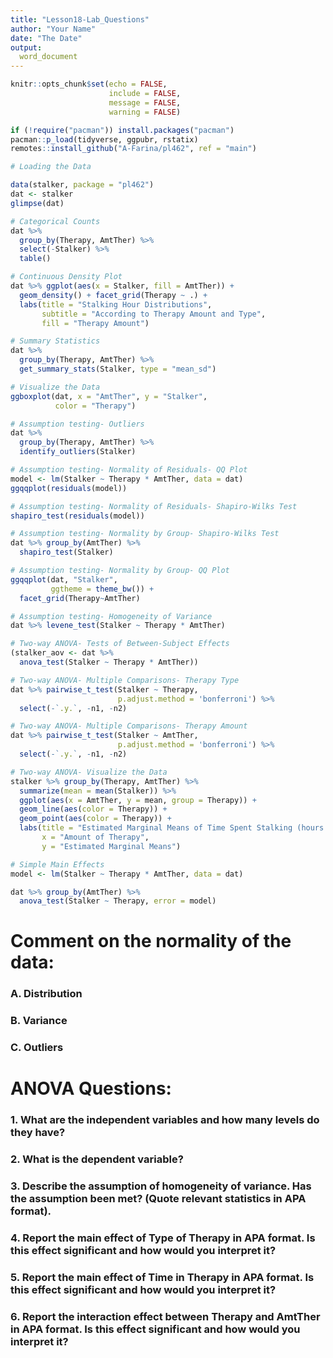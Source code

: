 ```yaml
---
title: "Lesson18-Lab_Questions"
author: "Your Name"
date: "The Date"
output: 
  word_document
---
```


```r
knitr::opts_chunk$set(echo = FALSE, 
                      include = FALSE, 
                      message = FALSE, 
                      warning = FALSE)

if (!require("pacman")) install.packages("pacman")
pacman::p_load(tidyverse, ggpubr, rstatix)
remotes::install_github("A-Farina/pl462", ref = "main")
```

```r
# Loading the Data

data(stalker, package = "pl462")
dat <- stalker
glimpse(dat)
```

```r
# Categorical Counts
dat %>% 
  group_by(Therapy, AmtTher) %>% 
  select(-Stalker) %>% 
  table()
```

```r
# Continuous Density Plot
dat %>% ggplot(aes(x = Stalker, fill = AmtTher)) + 
  geom_density() + facet_grid(Therapy ~ .) +
  labs(title = "Stalking Hour Distributions",
       subtitle = "According to Therapy Amount and Type", 
       fill = "Therapy Amount")
```

```r
# Summary Statistics
dat %>% 
  group_by(Therapy, AmtTher) %>% 
  get_summary_stats(Stalker, type = "mean_sd")
```

```r
# Visualize the Data
ggboxplot(dat, x = "AmtTher", y = "Stalker",
          color = "Therapy")
```

```r
# Assumption testing- Outliers
dat %>% 
  group_by(Therapy, AmtTher) %>% 
  identify_outliers(Stalker)
```

```r
# Assumption testing- Normality of Residuals- QQ Plot
model <- lm(Stalker ~ Therapy * AmtTher, data = dat)
ggqqplot(residuals(model))
```

```r
# Assumption testing- Normality of Residuals- Shapiro-Wilks Test
shapiro_test(residuals(model))
```

```r
# Assumption testing- Normality by Group- Shapiro-Wilks Test
dat %>% group_by(AmtTher) %>% 
  shapiro_test(Stalker)
```

```r
# Assumption testing- Normality by Group- QQ Plot
ggqqplot(dat, "Stalker", 
         ggtheme = theme_bw()) + 
  facet_grid(Therapy~AmtTher)
```

```r
# Assumption testing- Homogeneity of Variance
dat %>% levene_test(Stalker ~ Therapy * AmtTher)
```

```r
# Two-way ANOVA- Tests of Between-Subject Effects
(stalker_aov <- dat %>% 
  anova_test(Stalker ~ Therapy * AmtTher))
```

```r
# Two-way ANOVA- Multiple Comparisons- Therapy Type
dat %>% pairwise_t_test(Stalker ~ Therapy, 
                        p.adjust.method = 'bonferroni') %>% 
  select(-`.y.`, -n1, -n2) 
```

```r
# Two-way ANOVA- Multiple Comparisons- Therapy Amount
dat %>% pairwise_t_test(Stalker ~ AmtTher, 
                        p.adjust.method = 'bonferroni') %>% 
  select(-`.y.`, -n1, -n2) 
```

```r
# Two-way ANOVA- Visualize the Data
stalker %>% group_by(Therapy, AmtTher) %>% 
  summarize(mean = mean(Stalker)) %>% 
  ggplot(aes(x = AmtTher, y = mean, group = Therapy)) + 
  geom_line(aes(color = Therapy)) + 
  geom_point(aes(color = Therapy)) + 
  labs(title = "Estimated Marginal Means of Time Spent Stalking (hours per week)",
       x = "Amount of Therapy",
       y = "Estimated Marginal Means")
```

```r
# Simple Main Effects
model <- lm(Stalker ~ Therapy * AmtTher, data = dat)

dat %>% group_by(AmtTher) %>% 
  anova_test(Stalker ~ Therapy, error = model)
```

# Comment on the normality of the data:

### A. Distribution



### B.	Variance



### C.	Outliers

# ANOVA Questions:

### 1. What are the independent variables and how many levels do they have?



### 2. What is the dependent variable?



### 3. Describe the assumption of homogeneity of variance. Has the assumption been met? (Quote relevant statistics in APA format).



### 4. Report the main effect of Type of Therapy in APA format. Is this effect significant and how would you interpret it?



### 5. Report the main effect of Time in Therapy in APA format. Is this effect significant and how would you interpret it?



### 6. Report the interaction effect between Therapy and AmtTher in APA format. Is this effect significant and how would you interpret it?


